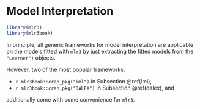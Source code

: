 # Model Interpretation {#interpretation}

```r
library(mlr3)
library(mlr3book)
```

In principle, all generic frameworks for model interpretation are applicable on the models fitted with `mlr3` by just extracting the fitted models from the `"Learner")` objects.

However, two of the most popular frameworks,

* `r mlr3book::cran_pkg("iml")` in Subsection \@ref(iml),
* `r mlr3book::cran_pkg("DALEX")` in Subsection \@ref(dalex), and

additionally come with some convenience for `mlr3`.

